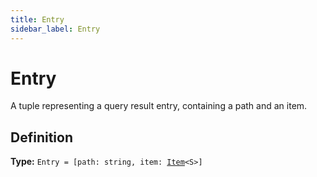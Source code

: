 ```yaml
---
title: Entry
sidebar_label: Entry
---
```


# Entry

A tuple representing a query result entry, containing a path and an item.

## Definition

**Type:** <code>Entry = [path: string, item: [Item](/api/classes/item)&lt;S&gt;]</code>

